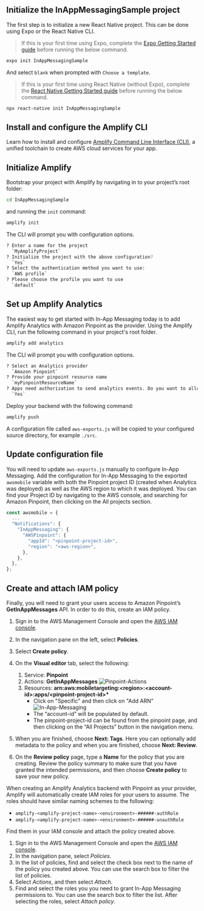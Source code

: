 ## Initialize the InAppMessagingSample project

The first step is to initialize a new React Native project. This can be done using Expo or the React Native CLI.

<BlockSwitcher>
<Block name="Expo">

> If this is your first time using Expo, complete the [Expo Getting Started guide](https://docs.expo.dev/) before running the below command.

```bash
expo init InAppMessagingSample
```

And select `blank` when prompted with `Choose a template`.

</Block>
<Block name="React Native CLI">

> If this is your first time using React Native (without Expo), complete the [React Native Getting Started guide](https://reactnative.dev/docs/getting-started)  before running the below command.

```bash
npx react-native init InAppMessagingSample
```

</Block>
</BlockSwitcher>

## Install and configure the Amplify CLI

Learn how to install and configure [Amplify Command Line Interface (CLI)](/cli/start/install/), a unified toolchain to create AWS cloud services for your app.

## Initialize Amplify

Bootstrap your project with Amplify by navigating in to your project’s root folder: 


```bash
cd InAppMessagingSample
```

and running the `init` command:

```bash
amplify init
```

The CLI will prompt you with configuration options.

```bash
? Enter a name for the project
  `MyAmplifyProject`
? Initialize the project with the above configuration?
  `Yes`
? Select the authentication method you want to use:
  `AWS profile`
? Please choose the profile you want to use
  `default`
```

## Set up Amplify Analytics

The easiest way to get started with In-App Messaging today is to add Amplify Analytics with Amazon Pinpoint as the provider. Using the Amplify CLI, run the following command in your project's root folder.

```bash
amplify add analytics
```

The CLI will prompt you with configuration options.

```bash
? Select an Analytics provider
  `Amazon Pinpoint`
? Provide your pinpoint resource name
  `myPinpointResourceName`
? Apps need authorization to send analytics events. Do you want to allow guests and unauthenticated users to send analytics events? (we recommend you allow this when getting started)
  `Yes`
```

Deploy your backend with the following command:

```bash
amplify push
```

A configuration file called `aws-exports.js` will be copied to your configured source directory, for example `./src`.

## Update configuration file

You will need to update `aws-exports.js` manually to configure In-App Messaging. Add the configuration for In-App Messaging to the exported `awsmobile` variable with both the Pinpoint project ID (created when Analytics was deployed) as well as the AWS region to which it was deployed. You can find your Project ID by navigating to the AWS console, and searching for Amazon Pinpoint, then clicking on the All projects section.

```js
const awsmobile = {
  ...
  "Notifications": {
    "InAppMessaging": {
      "AWSPinpoint": {
        "appId": "<pinpoint-project-id>",
        "region": "<aws-region>",
      },
    },
  },
};
```

## Create and attach IAM policy

Finally, you will need to grant your users access to Amazon Pinpoint’s **GetInAppMessages** API. In order to do this, create an IAM policy.

1. Sign in to the AWS Management Console and open the [AWS IAM console](https://console.aws.amazon.com/iam/).
2. In the navigation pane on the left, select **Policies**.
3. Select **Create policy**.
4. On the **Visual editor** tab, select the following:
   1. Service: **Pinpoint**
   2. Actions: **GetInAppMessages**
      ![Pinpoint-Actions](/images/lib/in-app-messaging/pinpoint-console-policy-action.png)
   3. Resources: **arn:aws:mobiletargeting:<region\>:<account-id\>:apps/<pinpoint-project-id\>\***
      - Click on "Specific" and then click on "Add ARN"
      ![In-App-Messaging](/images/lib/in-app-messaging/add-resource-arn.png)
      - The “account-id” will be populated by default.
      - The pinpoint-project-id can be found from the pinpoint page, and then clicking on the “All Projects” button in the navigation menu.

5. When you are finished, choose **Next: Tags**. Here you can optionally add metadata to the policy and when you are finished, choose **Next: Review**.
6. On the **Review policy** page, type a **Name** for the policy that you are creating. Review the policy summary to make sure that you have granted the intended permissions, and then choose **Create policy** to save your new policy.

When creating an Amplify Analytics backend with Pinpoint as your provider, Amplify will automatically create IAM roles for your users to assume. The roles should have similar naming schemes to the following:

- `amplify-<amplify-project-name>-<environment>-######-authRole`
- `amplify-<amplify-project-name>-<environment>-######-unauthRole`

Find them in your IAM console and attach the policy created above.

1. Sign in to the AWS Management Console and open the [AWS IAM console](https://console.aws.amazon.com/iam/).
2. In the navigation pane, select _Policies_.
3. In the list of policies, find and select the check box next to the name of the policy you created above. You can use the search box to filter the list of policies.
4. Select _Actions_, and then select _Attach_.
5. Find and select the roles you you need to grant In-App Messaging permissions to. You can use the search box to filter the list. After selecting the roles, select _Attach policy_.
